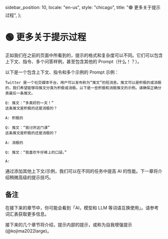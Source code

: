   sidebar_position: 10,
  locale: "en-us",
  style: "chicago",
  title: "🟢 更多关于提示过程",
};

# 🟢 更多关于提示过程

正如我们在之前的页面中所看到的，提示的格式和复杂度可以不同。它们可以包含上下文、指令、多个问答样例，甚至包含其他的 Prompt（什么！？）。

以下是一个包含上下文、指令和多个示例的 Prompt 示例：

```text
Twitter 是一个社交媒体平台，用户可以发布称为“推文”的短消息。推文可以是积极的或消极的，我们希望能够将推文分类为积极或消极。以下是一些积极和消极推文的示例。请确保正确分类最后一条推文。

Q: 推文：“多美好的一天！”
这条推文是积极的还是消极的？

A: 积极的

Q: 推文：“我讨厌这门课”
这条推文是积极的还是消极的？

A: 消极的

Q: 推文：“我喜欢牛仔裤上的口袋。”

A:
```

通过添加其他上下文/示例，我们可以在不同的任务中提高 AI 的性能。下一章将介绍稍微高级的提示技巧。

## 备注

在接下来的章节中，你可能会看到「AI，模型和 LLM 等词语互换使用」。请参考词汇表获取更多信息。

接下来的几个章节将介绍，提示内部的提示，或称为自我增强提示(@kojima2022large)。
